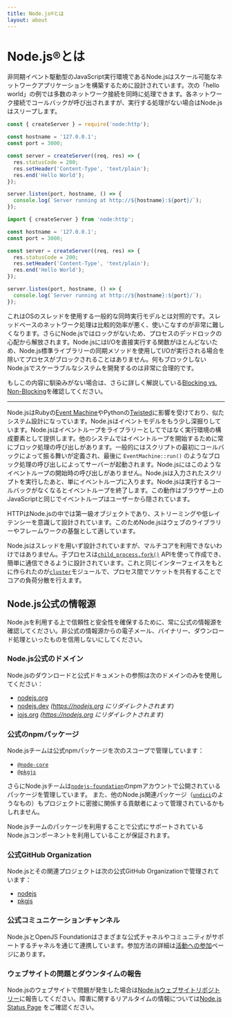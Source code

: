 ```yaml
---
title: Node.js®とは
layout: about
---
```


# Node.js®とは

非同期イベント駆動型のJavaScript実行環境であるNode.jsはスケール可能なネットワークアプリケーションを構築するために設計されています。次の「hello world」の例では多数のネットワーク接続を同時に処理できます。各ネットワーク接続でコールバックが呼び出されますが、実行する処理がない場合はNode.jsはスリープします。

```cjs
const { createServer } = require('node:http');

const hostname = '127.0.0.1';
const port = 3000;

const server = createServer((req, res) => {
  res.statusCode = 200;
  res.setHeader('Content-Type', 'text/plain');
  res.end('Hello World');
});

server.listen(port, hostname, () => {
  console.log(`Server running at http://${hostname}:${port}/`);
});
```

```mjs
import { createServer } from 'node:http';

const hostname = '127.0.0.1';
const port = 3000;

const server = createServer((req, res) => {
  res.statusCode = 200;
  res.setHeader('Content-Type', 'text/plain');
  res.end('Hello World');
});

server.listen(port, hostname, () => {
  console.log(`Server running at http://${hostname}:${port}/`);
});
```

これはOSのスレッドを使用する一般的な同時実行モデルとは対照的です。スレッドベースのネットワーク処理は比較的効率が悪く、使いこなすのが非常に難しくなります。さらにNode.jsではロックがないため、プロセスのデッドロックの心配から解放されます。Node.jsにはI/Oを直接実行する関数がほとんどないため、Node.js標準ライブラリーの同期メソッドを使用してI/Oが実行される場合を除いてプロセスがブロックされることはありません。何もブロックしないNode.jsでスケーラブルなシステムを開発するのは非常に合理的です。

もしこの内容に馴染みがない場合は、さらに詳しく解説している[Blocking vs. Non-Blocking](/learn/asynchronous-work/overview-of-blocking-vs-non-blocking)を確認してください。

---

Node.jsはRubyの[Event Machine](https://github.com/eventmachine/eventmachine)やPythonの[Twisted](https://twisted.org/)に影響を受けており、似たシステム設計になっています。Node.jsはイベントモデルをもう少し深掘りしています。Node.jsはイベントループをライブラリーとしてではなく実行環境の構成要素として提供します。他のシステムではイベントループを開始するために常にブロック処理の呼び出しがあります。一般的にはスクリプトの最初にコールバックによって振る舞いが定義され、最後に `EventMachine::run()` のようなブロック処理の呼び出しによってサーバーが起動されます。Node.jsにはこのようなイベントループの開始時の呼び出しがありません。Node.jsは入力されたスクリプトを実行したあと、単にイベントループに入ります。Node.jsは実行するコールバックがなくなるとイベントループを終了します。この動作はブラウザー上のJavaScriptと同じでイベントループはユーザーから隠されています。

HTTPはNode.jsの中では第一級オブジェクトであり、ストリーミングや低レイテンシーを意識して設計されています。このためNode.jsはウェブのライブラリーやフレームワークの基盤として適しています。

Node.jsはスレッドを用いず設計されていますが、マルチコアを利用できないわけではありません。子プロセスは[`child_process.fork()`](https://nodejs.org/api/child_process.html) APIを使って作成でき、簡単に通信できるように設計されています。これと同じインターフェイスをもとに作られたのが[`cluster`](https://nodejs.org/api/cluster.html)モジュールで、プロセス間でソケットを共有することでコアの負荷分散を行えます。

## Node.js公式の情報源

Node.jsを利用する上で信頼性と安全性を確保するために、常に公式の情報源を確認してください。非公式の情報源からの電子メール、バイナリー、ダウンロード処理といったものを信用しないにしてください。

### Node.js公式のドメイン

Node.jsのダウンロードと公式ドキュメントの参照は次のドメインのみを使用してください：

- [nodejs.org](https://nodejs.org)
- [nodejs.dev](https://nodejs.dev) _(https://nodejs.org にリダイレクトされます)_
- [iojs.org](https://iojs.org) _(https://nodejs.org にリダイレクトされます)_

### 公式のnpmパッケージ

Node.jsチームは公式npmパッケージを次のスコープで管理しています：

- [`@node-core`](https://npmjs.com/~node-core)
- [`@pkgjs`](https://npmjs.com/~pkgjs)

さらにNode.jsチームは[`nodejs-foundation`](https://npmjs.com/~nodejs-foundation)のnpmアカウントで公開されているパッケージを管理しています。
また、他のNode.js関連パッケージ（[`undici`](https://www.npmjs.com/package/undici)のようなもの）もプロジェクトに密接に関係する貢献者によって管理されているかもしれません。

Node.jsチームのパッケージを利用することで公式にサポートされているNode.jsコンポーネントを利用していることが保証されます。

### 公式GitHub Organization

Node.jsとその関連プロジェクトは次の公式GitHub Organizationで管理されています：

- [nodejs](https://github.com/nodejs)
- [pkgjs](https://github.com/pkgjs)

### 公式コミュニケーションチャンネル

Node.jsとOpenJS Foundationはさまざまな公式チャネルやコミュニティがサポートするチャネルを通じて連携しています。参加方法の詳細は[活動への参加](https://nodejs.org/ja/about/get-involved)ページにあります。

### ウェブサイトの問題とダウンタイムの報告

Node.jsのウェブサイトで問題が発生した場合は[Node.jsウェブサイトリポジトリー](https://github.com/nodejs/nodejs.org/issues)に報告してください。障害に関するリアルタイムの情報については[Node.js Status Page](https://status.nodejs.org) をご確認ください。
